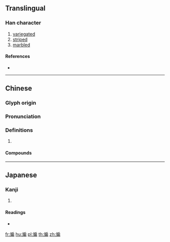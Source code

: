 {{character info/new}}
==Translingual==

===Han character===
{{Han char|rn=67|rad=文|as=09|sn=13|four=02427|canj=YKHSB,YKISB|ids=⿰文扁}}

# [[variegated]]
# [[striped]]
# [[marbled]]

====References====
* {{Han ref|kx=0477.120|dkj=13471|dj=0835.120|hdz=32170.210|uh=6592|ud=26002|bh=DDBD|bd=56765}}

----

==Chinese==
{{zh-forms}}

===Glyph origin===
{{Han etym}}

===Pronunciation===
{{zh-pron
|m=bān
|c=baan1
|mc=y
|oc=y
|cat=
}}

===Definitions===
{{zh-hanzi}}

# {{rfdef|zh}}

====Compounds====
{{zh-der|斒斕}}

----

==Japanese==

===Kanji===
{{ja-kanji|grade=|rs=文09}}

# {{defn|lang=ja|sort=文09}}

====Readings====
* {{ja-readings|on=[[はん]] (han), [[へん]] (hen)|kun=[[まだら]] (madara)}}

[[fr:斒]]
[[hu:斒]]
[[pl:斒]]
[[th:斒]]
[[zh:斒]]